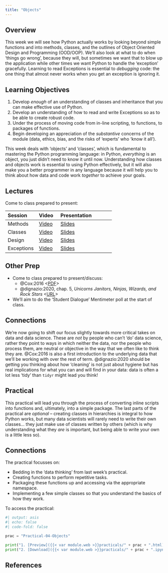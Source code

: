 ```yaml
---
title: "Objects"
---
```


## Overview

This week we will see how Python actually works by looking beyond simple functions and into methods, classes, and the outlines of Object Oriented Design and Programming (OOD/OOP). We'll also look at what to do when 'things go wrong', because they will, but sometimes we want that to blow up the application while other times we want Python to handle the 'exception' gracefully. Learning to read Exceptions is essential to *debugging* code: the one thing that almost never works when you get an exception is ignoring it.

::: {.callout-important}
## Learning Objectives

1. Develop *enough* of an understanding of classes and inheritance that you can make effective use of Python.
2. Develop an understanding of how to read and write Exceptions so as to be able to create robust code.
3. Under the process of moving code from in-line scripting, to functions, to packages of functions.
4. Begin developing an appreciation of the *substantive* concerns of the module (data, ethics, bias, and the risks of 'experts' who 'know it all').
::: 

This week deals with 'objects' and 'classes', which is fundamental to mastering the Python programming language: in Python, *everything* is an object, you just didn't need to know it until now. Understanding how classes and objects work is essential to using Python effectively, but it will also make you a better programmer in any language because it will help you to think about how data and code work _together_ to achieve your goals. 

## Lectures

Come to class prepared to present:

| Session | Video | Presentation | 
| :------ | :---- | :----------- | 
| Methods | [Video]({{< var vids.methods >}}) | [Slides](../lectures/4.1-Methods.qmd) | 
| Classes | [Video]({{< var vids.classes >}}) | [Slides](../lectures/4.2-Classes.qmd) | 
| Design | [Video]({{< var vids.design >}}) | [Slides](../lectures/4.3-Design.qmd) | 
| Exceptions | [Video]({{< var vids.exceptions >}}) | [Slides](../lectures/4.4-Errors.qmd) | 

## Other Prep

- Come to class prepared to present/discuss:
  - @Cox:2016 <[PDF](http://insideairbnb.com/reports/how-airbnbs-data-hid-the-facts-in-new-york-city.pdf)>
  - @dignazio:2020, chap. 5, *Unicorns Janitors, Ninjas, Wizards, and Rock Stars* <[URL](https://ucl.primo.exlibrisgroup.com/discovery/fulldisplay?docid=alma9931206723604761&context=L&vid=44UCL_INST:UCL_VU2&lang=en&search_scope=UCLLibraryCatalogue&adaptor=Local%20Search%20Engine&isFrbr=true&tab=UCLLibraryCatalogue&query=any,contains,D%5C%27Ignazio%20Data%20Feminism&sortby=date_d&facet=frbrgroupid,include,9041340239229546206&offset=0)>
- We'll aim to do the 'Student Dialogue' Mentimeter poll at the start of class.

::: {.callout-tip}
## Connections

We're now going to shift our focus slightly towards more critical takes on data and data science. These are *not* by people who can't 'do' data science, rather they point to ways in which neither the data, nor the people who process them, are neutral or objective in the way that we often like to think they are. @Cox:2016 is also a first introduction to the underlying data that we'll be working with over the rest of term. @dignazio:2020 should be getting you thinking about how 'cleaning' is not just about hygiene but has real implications for what you can and will find in your data: data is often a lot less 'tidy' than `tidyr` might lead you think!

:::

## Practical

:::{.callout-warning}

This practical will lead you through the process of converting inline scripts into functions and, ultimately, into a simple package. The last parts of the practical are *optional* -- creating classes in hierarchies is integral to how Python works, but many data scientists will rarely need to write their own classes... they just make use of classes written by others (which is why understanding what they *are* is important, but being able to write your own is a little less so).

::: 

::: {.callout-tip}
## Connections

The practical focusses on:

- Bedding in the 'data thinking' from last week's practical.
- Creating functions to perform repetitive tasks.
- Packaging these functions up and accessing via the appropriate namespace.
- Implementing a few simple classes so that you understand the basics of how they work.
:::

To access the practical:

```python
#| output: asis
#| echo: false
#| code-fold: false

prac = "Practical-04-Objects"

print("1. [Preview]({{< var module.web >}}practicals/" + prac + ".html)")
print("2. [Download]({{< var module.web >}}practicals/" + prac + ".ipynb)")

```

## References
